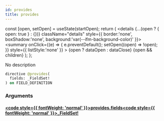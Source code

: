 ```yaml
---
id: provides
title: provides
---
```









  const [open, setOpen] = useState(startOpen);
  return (
    <details {...(open ? { open: true } : {})} className="details" style={{ border:'none', boxShadow:'none', background:'var(--ifm-background-color)' }}>
      <summary
        onClick={(e) => {
          e.preventDefault();
          setOpen((open) => !open);
        }}
        style={{ listStyle:'none' }}
      >
      {open ? dataOpen : dataClose}
      </summary>
      {open && children}
    </details>
  );
};








No description


```graphql
directive @provides(
  fields: _FieldSet!
) on FIELD_DEFINITION
```




### Arguments

#### [<code style={{ fontWeight: 'normal' }}>provides.<b>fields</b></code>](#)<Bullet />[<code style={{ fontWeight: 'normal' }}><b>_FieldSet!</b></code>](/main-backend-service/graphql/🧠🔍introspection/types/scalars/field-set.mdx) <Badge class="badge badge--secondary badge--non_null" text="non-null"/> <Badge class="badge badge--secondary " text="scalar"/>